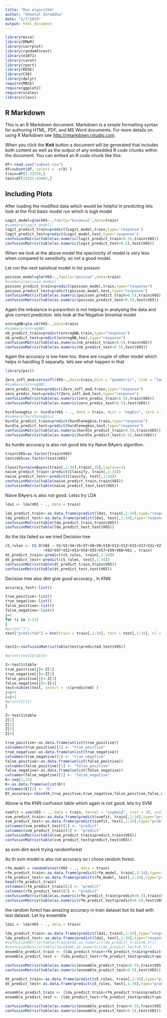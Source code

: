 ```yaml
---
title: "Run algorithm"
author: "Sheetal Shraddha"
date: "2/7/2019"
output: html_document
---
```


```r
library(mice)
library(DMwR)
library(corrplot)
library(randomForest)
library(e1071)
library(caret)
library(rpart)
library(ROSE)
library(C50)
library(dplyr)
require(MASS)
require(ggplot2)
require(scales)
library(class)
```

## R Markdown

This is an R Markdown document. Markdown is a simple formatting syntax for authoring HTML, PDF, and MS Word documents. For more details on using R Markdown see <http://rmarkdown.rstudio.com>.

When you click the **Knit** button a document will be generated that includes both content as well as the output of any embedded R code chunks within the document. You can embed an R code chunk like this:

```r
df<-read.csv("subset.csv")
df=subset(df, select = -c(X) )
train=df[1:32550,]
test=df[32551:43405,]
```

## Including Plots

After loading the modified data which would be helpful in predicting lets look at the first basic model run which is logit model

```r
Logit_model=glm(V65~.,family="binomial",data=train)
#summary(Logit_model)
logit_predict_train=predict(Logit_model,train,type='response')
logit_predict_test=predict(Logit_model,test,type='response')
confusionMatrix(table(as.numeric(logit_predict_train>0.5),train$V65))
confusionMatrix(table(as.numeric(logit_predict_test>0.5),test$V65))
```

When we look at the above model the specivicity of model is very less when compared to sensitivity, so not a good model.

Let run the next satistical model in list poisson

```r
poisson_model=glm(V65~.,family="poisson",data=train)
#summary(poisson_model)
poisson_predict_train=predict(poisson_model,train,type="response")
poisson_predict_test=predict(poisson_model,test,type="response")
confusionMatrix(table(as.numeric(poisson_predict_train>0.5),train$V65))
confusionMatrix(table(as.numeric(poisson_predict_test>0.5),test$V65))
```
Again the imbalance in porportion is not helping in analysing the data and give correct prediction. lets look at the Negative binomial model

```r
ornregNB=glm.nb(V65~.,data=train)
#summary(ornregNB)
nb_predict_train=predict(ornregNB,train,type="response")
nb_predict_test=predict(ornregNB,test,type="response")
confusionMatrix(table(as.numeric(nb_predict_train>0.5),train$V65))
confusionMatrix(table(as.numeric(nb_predict_test>0.5),test$V65))
```

Again the accuracy is low here too. there are couple of other model which helps in handling 0 separatly. lets see what happen in that
```r
library(pscl)

Zero_infl_mod=zeroinfl(V65~.,data=train,dist = "geometric", link = "logit")
#summary(ornregNB)
zero_predic_train=predict(Zero_infl_mod,train,type="response")
zero_predic_test=predict(Zero_infl_mod,test,type="response")
confusionMatrix(table(as.numeric(zero_predic_train>0.5),train$V65))
confusionMatrix(table(as.numeric(zero_predic_test>0.5),test$V65))

```

```r
hurdlenegbio <- hurdle(V65 ~ ., data = train, dist = "negbin", zero = "negbin")
#summary(hurdlenegbio)
hurdle_predict_train=predict(hurdlenegbio,train,type="response")
hurdle_predict_test=predict(hurdlenegbio,test,type="response")
confusionMatrix(table(as.numeric(hurdle_predict_train>0.5),train$V65))
confusionMatrix(table(as.numeric(hurdle_predict_test>0.5),test$V65))
```

As hurdle accuracy is also not good lets try Naive BAyers algorithm.
```r
train$V65=as.factor(train$V65)
test$V65=as.factor(test$V65)

Classify=naiveBayes(train[,1:34],train[,35],laplace=1)
naive_predict_train<-predict(Classify, train[,1:34])
naive_predict_test<-predict(Classify, test[,1:34])
confusionMatrix(table(naive_predict_train,train$V65))
confusionMatrix(table(naive_predict_test,test$V65))
```
Naive BAyers is also not good. Letss try LDA
```r
lda1 <- lda(V65 ~ ., data = train)

lda_predict_train<-as.data.frame(predict(lda1, train[,1:34],type="response"))$class
lda_predict_test<-as.data.frame(predict(lda1, test[,1:34],type="response"))$class
confusionMatrix(table(lda_predict_train,train$V65))
confusionMatrix(table(lda_predict_test,test$V65))
```
As the lda failed so we tried Decision tree
```r

c5_rules <- C5.0(V65 ~ V1+V2+V4+V5+V7+V8+V9+V10+V12+V13+V15+V17+V21+V27+V28+V29+V30+V32+V33+V37+V39+V40+V41
                 +V42+V47+V52+V53+V54+V55+V57+V59+V60+V61 , train)
dt_predict_train<-predict(c5_rules, train[,1:34])
dt_predict_test<-predict(c5_rules, test[,1:34])
confusionMatrix(table(dt_predict_train,train$V65))
confusionMatrix(table(dt_predict_test,test$V65))
```

Decision tree also dint give good accuracy , in KNN
```r

accuracy_test<-list()

true_positive<-list()
true_negative<-list()
false_positive<-list()
false_negative<-list()
j=1
for (i in 1:21)
{
#print("1")
test["predicted"] = knn(train = train[,1:34], test = test[,1:34], cl = train[,35], k=i)


test1<-confusionMatrix(table(test$predicted,test$V65))

#print(test1$table)

Z<-test1$table
true_positive[j]<-Z[1]
true_negative[j]<-Z[2]
false_positive[j]<-Z[3]
false_negative[j]<-Z[4]
test=subset(test, select = -c(predicted) )
j=j+1
i=i+1
#print(Z[1])
}
```

```r
Z<-test1$table
Z[1]
Z[2]
Z[3]
Z[4]
```

```r
true_positive<-as.data.frame(unlist(true_positive))
colnames(true_positive)[1] <- "true_positive"
true_negative<-as.data.frame(unlist(true_negative))
colnames(true_negative)[1] <- "true_negative"
false_positive<-as.data.frame(unlist(false_positive))
colnames(false_positive)[1] <- "false_positive"
false_negative<-as.data.frame(unlist(false_negative))
colnames(false_negative)[1] <- "false_negative"
K<-seq(1,21)
K<-as.data.frame(unlist(K))
colnames(K)[1] <- "K"
Dt_accuracy<-cbind(K,true_positive,true_negative,false_positive,false_negative)
```
Above is the KNN confusion table which again is not good. lets try SVM
```r
svmfit = svm(V65 ~ ., data = train, kernel = "sigmoid", cost = 10, scale = FALSE)
svm_predict_train<-as.data.frame(predict(svmfit, train[,1:34],type="prob"))
svm_predict_test<-as.data.frame(predict(svmfit, test[,1:34],type="prob"))
colnames(svm_predict_test)[1] <- "predict"
colnames(svm_predict_train)[1] <- "predict"
confusionMatrix(table(svm_predict_train$predict,train$V65))
confusionMatrix(table(svm_predict_test$predict,test$V65))
```
as svm dint work trying randomforest 


As th svm model is also not accuracy so i chose random forest.
```r
rfm_model = randomForest(V65 ~ ., data = train)
rfm_predict_train<-as.data.frame(predict(rfm_model, train[,1:34],type="prob"))
rfm_predict_test<-as.data.frame(predict(rfm_model, test[,1:34],type="prob"))
head(rfm_predict_train)
colnames(rfm_predict_train)[2] <- "predict"
colnames(rfm_predict_test)[2] <- "predict"
confusionMatrix(table(as.numeric(rfm_predict_train$predict>0.5),train$V65))
confusionMatrix(table(as.numeric(rfm_predict_test$predict>0.5),test$V65))
```

the random forect has amazing accuracy in train dataset but its bad with test dataset.
Let try ensemble
```r
lda1 <- lda(V65 ~ ., data = train)

lda_predict_train<-as.data.frame(predict(lda1, train[,1:34],type="response"))$posterior.1
lda_predict_test<-as.data.frame(predict(lda1, test[,1:34],type="response"))$posterior.1
#confusionMatrix(table(train$V65,as.numeric(lda_predict_train>0.5)))
#confusionMatrix(table(test$V65,as.numeric(lda_predict_test>0.5)))
ensemble_predict_train <- (lda_predict_train+rfm_predict_train$predict+poisson_predict_train)/3
ensemble_predict_test <- (lda_predict_test+rfm_predict_test$predict+poisson_predict_test)/3

confusionMatrix(table(as.numeric(ensemble_predict_train>0.5),train$V65))
confusionMatrix(table(as.numeric(ensemble_predict_test>0.5),test$V65))
```
```r

dt_predict_train<-as.data.frame(predict(c5_rules, train[,1:34],type="prob"))$`1`
dt_predict_test<-as.data.frame(predict(c5_rules, test[,1:34],type="prob"))$`1`

ensemble_predict_train <- (lda_predict_train+rfm_predict_train$predict+poisson_predict_train+dt_predict_train)/4
ensemble_predict_test <- (lda_predict_test+rfm_predict_test$predict+poisson_predict_test+dt_predict_test)/4

confusionMatrix(table(as.numeric(ensemble_predict_train>0.5),train$V65))
confusionMatrix(table(as.numeric(ensemble_predict_test>0.5),test$V65))
```

